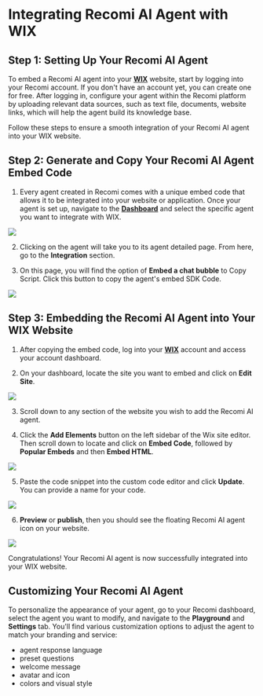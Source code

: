 # Integrating Recomi AI Agent with WIX

## Step 1: Setting Up Your Recomi AI Agent

To embed a Recomi AI agent into your [**WIX**](https://www.wix.com/) website, start by logging into your Recomi account. If you don't have an account yet, you can create one for free. After logging in, configure your agent within the Recomi platform by uploading relevant data sources, such as text file, documents, website links, which will help the agent build its knowledge base.

Follow these steps to ensure a smooth integration of your Recomi AI agent into your WIX website.

## Step 2: Generate and Copy Your Recomi AI Agent Embed Code

1. Every agent created in Recomi comes with a unique embed code that allows it to be integrated into your website or application. Once your agent is set up, navigate to the [**Dashboard**](https://recomi.powerdrill.ai/agents) and select the specific agent you want to integrate with WIX.

<img src="/images/agent_list.png"/>

2. Clicking on the agent will take you to its agent detailed page. From here, go to the **Integration** section.

3. On this page, you will find the option of **Embed a chat bubble** to Copy Script. Click this button to copy the agent's embed SDK Code.

<img src="/images/agent_bubble_code.png"/>

## Step 3: Embedding the Recomi AI Agent into Your WIX Website

1. After copying the embed code, log into your [**WIX**](https://www.wix.com/) account and access your account dashboard.

2. On your dashboard, locate the site you want to embed and click on **Edit Site**.

<img src="/images/wix_1.png"/>

3. Scroll down to any section of the website you wish to add the Recomi AI agent.

4. Click the **Add Elements** button on the left sidebar of the Wix site editor. Then scroll down to locate and click on **Embed Code**, followed by **Popular Embeds** and then **Embed HTML**.

<img src="/images/wix_2.png"/>

5. Paste the code snippet into the custom code editor and click **Update**. You can provide a name for your code.

<img src="/images/wix_3.png"/>

6. **Preview** or **publish**, then you should see the floating Recomi AI agent icon on your website.

<img src="/images/wix_4.png"/>

Congratulations! Your Recomi AI agent is now successfully integrated into your WIX website.

## Customizing Your Recomi AI Agent

To personalize the appearance of your agent, go to your Recomi dashboard, select the agent you want to modify, and navigate to the **Playground** and **Settings** tab. You'll find various customization options to adjust the agent to match your branding and service:
- agent response language
- preset questions
- welcome message
- avatar and icon
- colors and visual style
